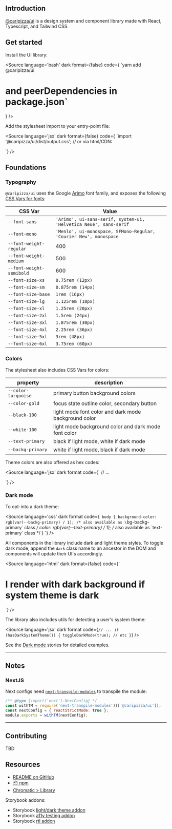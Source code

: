 
<Meta title='Introduction' />

## Introduction
[@caripizza/ui](https://github.com/caripizza/ui) is a design system and component library made with React, Typescript, and Tailwind CSS.

## Get started

Install the UI library:

<Source
  language='bash'
  dark
  format={false}
  code={
`yarn add @caripizza/ui
# and peerDependencies in package.json`
}
/>

Add the stylesheet import to your entry-point file:

<Source
  language='jsx'
  dark
  format={false}
  code={
`import '@caripizza/ui/dist/output.css';
// or via html/CDN:
<link rel="stylesheet" type="text/css" href="https://unpkg.com/@caripizza/ui@latest/dist/output.css"/>
`}
/>

## Foundations

### Typography
`@caripizza/ui` uses the Google [Arimo](https://fonts.google.com/share?selection.family=Arimo:wght@400;500;600) font family, and exposes the following [CSS Vars for fonts](/story/atoms-typography--page):

| CSS Var | Value |
|---|---|
| `--font-sans` | `'Arimo', ui-sans-serif, system-ui, 'Helvetica Neue', sans-serif` |
| `--font-mono` | `'Menlo', ui-monospace, SFMono-Regular, 'Courier New', monospace` |
| `--font-weight-regular` | 400 |
| `--font-weight-medium` | 500 |
| `--font-weight-semibold` | 600 |
| `--font-size-xs` | `0.75rem (12px)` |
| `--font-size-sm` | `0.875rem (14px)` |
| `--font-size-base` | `1rem (16px)` |
| `--font-size-lg` | `1.125rem (18px)` |
| `--font-size-xl` | `1.25rem (20px)` |
| `--font-size-2xl` | `1.5rem (24px)` |
| `--font-size-3xl` | `1.875rem (30px)` |
| `--font-size-4xl` | `2.25rem (36px)` |
| `--font-size-5xl` | `3rem (48px)` |
| `--font-size-6xl` | `3.75rem (60px)` |

### Colors
The stylesheet also includes CSS Vars for colors:

| property | description |
|---|---|
| `--color-turquoise` | primary button background colors |
| `--color-gold` | focus state outline color, secondary button |
| `--black-100` | light mode font color and dark mode background color |
| `--white-100` | light mode background color and dark mode font color |
| `--text-primary` | black if light mode, white if dark mode |
| `--backg-primary` | white if light mode, black if dark mode |

Theme colors are also offered as hex codes:

<Source
  language='jsx'
  dark
  format
  code={`
// ...
<div
  style={{
    background: \`linear-gradient(45deg, \${colors.dark.turquoise[100]}, \${colors.dark.gold[50]})\`
  }}
/>
`}
/>

### Dark mode
To opt-into a dark theme:

<Source
  language='css'
  dark
  format
  code={`
body {
  background-color: rgb(var(--backg-primary) / 1); /* also available as \`bg-backg-primary\` class */
  color: rgb(var(--text-primary) / 1); /* also available as \`text-primary\` class */
}
`}
/>

All components in the library include dark and light theme styles. To toggle dark mode, append the `dark` class name to an ancestor in the DOM and components will update their UI's accordingly.

<Source
  language='html'
  dark
  format={false}
  code={`
<body class="bg-backg-primary text-primary">
  <h1>I render with dark background if system theme is dark</h1>
  <script type="text/javascript">
    window.onload = () => {
      if (window.matchMedia('(prefers-color-scheme: dark)').matches) {
        document.body.className += " dark";
      }
    }
  </script>
</body>
`}
/>

The library also includes utils for detecting a user's system theme:

<Source
  language='jsx'
  dark
  format
  code={`
// ...
if (hasDarkSystemTheme()) {
  toggleDarkMode(true); // etc
}
`}
/>

See the [Dark mode](/docs/theme-dark-mode--inherit) stories for detailed examples.

----
## Notes

### NextJS
Next configs need [`next-transpile-modules`](https://www.npmjs.com/package/next-transpile-modules) to transpile the module:
```js
/** @type {import('next').NextConfig} */
const withTM = require('next-transpile-modules')(['@caripizza/ui']);
const nextConfig = { reactStrictMode: true };
module.exports = withTM(nextConfig);
```

----
## Contributing
TBD

## Resources
- [README on GitHub](https://github.com/caripizza/ui/blob/master/README.md)
- [📦 npm](https://www.npmjs.com/package/@caripizza/ui)
- [Chromatic > Library](https://www.chromatic.com/library?appId=63376424914401d9d4d73e3b)

Storybook addons:
- Storybook [light/dark theme addon](https://github.com/storybookjs/storybook/tree/main/lib/theming)
- Storybook [a11y testing addon](https://storybook.js.org/addons/@storybook/addon-a11y)
- Storybook [rtl addon](https://storybook.js.org/addons/storybook-rtl-addon)